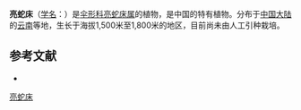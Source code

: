 {{NoteTA|G1=LS}}
{{Speciesbox
| name = 亮蛇床
| status = 
| status_system = 
| image =
| genus = Selinum
| species = cryptotaenium
| authority = de Boiss.
}}

'''亮蛇床'''（[[学名|学名]]：{{lang|la|''Selinum cryptotaenium''}}）是[[伞形科|伞形科]][[亮蛇床属|亮蛇床属]]的植物，是中国的特有植物。分布于[[中国大陆|中国大陆]]的[[云南|云南]]等地，生长于海拔1,500米至1,800米的地区，目前尚未由人工引种栽培。

== 参考文献 ==
<div class="references-small">
* {{cite web| url =http://www.bioinfo.cn/db05/KmzwSpecies.php?action=view&id=23104| title =亮蛇床| work =《中国高等植物数据库全库》| publisher =中国科学院微生物研究所| author =昆明植物研究所| accessdate =2009-02-26| deadurl =yes| archiveurl =https://web.archive.org/web/20160305032536/http://www.bioinfo.cn/db05/KmzwSpecies.php?action=view&id=23104| archivedate =2016-03-05}}
</div>
{{Taxonbar|from=Q10883379}}

[[Category:亮蛇床属|亮蛇床]]


{{Apiales-stub}}